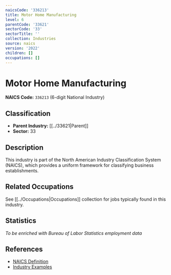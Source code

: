 ```yaml
---
naicsCode: '336213'
title: Motor Home Manufacturing
level: 6
parentCode: '33621'
sectorCode: '33'
sectorTitle: ''
collection: Industries
source: naics
version: '2022'
children: []
occupations: []
---
```

# Motor Home Manufacturing

**NAICS Code:** `336213` (6-digit National Industry)

## Classification

- **Parent Industry:** [[../33621|Parent]]
- **Sector:** 33

## Description

This industry is part of the North American Industry Classification System (NAICS), which provides a uniform framework for classifying business establishments.

## Related Occupations

See [[../Occupations|Occupations]] collection for jobs typically found in this industry.

## Statistics

*To be enriched with Bureau of Labor Statistics employment data*

## References

- [NAICS Definition](https://www.census.gov/naics/)
- [Industry Examples](https://www.census.gov/naics/2022NAICS/)

